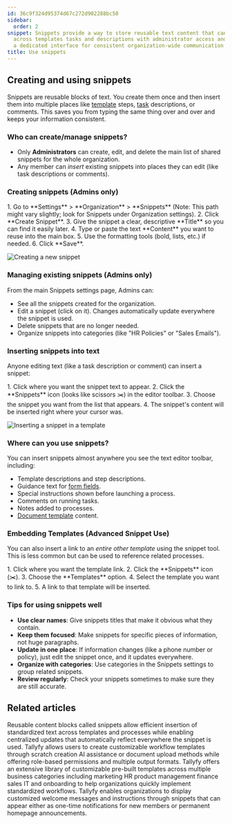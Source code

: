 ```yaml
---
id: 36c9f324d95374d67c272d902288bc50
sidebar:
  order: 2
snippet: Snippets provide a way to store reusable text content that can be inserted
  across templates tasks and descriptions with administrator access and managed through
  a dedicated interface for consistent organization-wide communication.
title: Use snippets
---
```



## Creating and using snippets

Snippets are reusable blocks of text. You create them once and then insert them into multiple places like [template](/products/pro/documenting/templates/) steps, [task](/products/pro/tracking-and-tasks/tasks/) descriptions, or comments. This saves you from typing the same thing over and over and keeps your information consistent.

### Who can create/manage snippets?
- Only **Administrators** can create, edit, and delete the main list of shared snippets for the whole organization.
- Any member can *insert* existing snippets into places they can edit (like task descriptions or comments).

### Creating snippets (Admins only)

<Steps>
1. Go to **Settings** > **Organization** > **Snippets** (Note: This path might vary slightly; look for Snippets under Organization settings).
2. Click **Create Snippet**.
3. Give the snippet a clear, descriptive **Title** so you can find it easily later.
4. Type or paste the text **Content** you want to reuse into the main box.
5. Use the formatting tools (bold, lists, etc.) if needed.
6. Click **Save**.
</Steps>

![Creating a new snippet](https://screenshots.tallyfy.com/tallyfy%2Fpro%2Fdesktop-light-create-snippet1701483433378.png)

### Managing existing snippets (Admins only)

From the main Snippets settings page, Admins can:
- See all the snippets created for the organization.
- Edit a snippet (click on it). Changes automatically update everywhere the snippet is used.
- Delete snippets that are no longer needed.
- Organize snippets into categories (like "HR Policies" or "Sales Emails").

### Inserting snippets into text

Anyone editing text (like a task description or comment) can insert a snippet:

<Steps>
1. Click where you want the snippet text to appear.
2. Click the **Snippets** icon (looks like scissors ✂️) in the editor toolbar.
3. Choose the snippet you want from the list that appears.
4. The snippet's content will be inserted right where your cursor was.
</Steps>

![Inserting a snippet in a template](https://screenshots.tallyfy.com/tallyfy%2Fpro%2Fdesktop-light-insert-snippet-in-template-example.png)

### Where can you use snippets?

You can insert snippets almost anywhere you see the text editor toolbar, including:

- Template descriptions and step descriptions.
- Guidance text for [form fields](/products/pro/tracking-and-tasks/tasks/what-are-form-fields-in-tallyfy/).
- Special instructions shown before launching a process.
- Comments on running tasks.
- Notes added to processes.
- [Document template](/products/pro/documenting/documents/) content.

### Embedding Templates (Advanced Snippet Use)

You can also insert a link to an *entire other template* using the snippet tool. This is less common but can be used to reference related processes.

<Steps>
1. Click where you want the template link.
2. Click the **Snippets** icon (✂️).
3. Choose the **Templates** option.
4. Select the template you want to link to.
5. A link to that template will be inserted.
</Steps>

### Tips for using snippets well

- **Use clear names**: Give snippets titles that make it obvious what they contain.
- **Keep them focused**: Make snippets for specific pieces of information, not huge paragraphs.
- **Update in one place**: If information changes (like a phone number or policy), just edit the snippet once, and it updates everywhere.
- **Organize with categories**: Use categories in the Snippets settings to group related snippets.
- **Review regularly**: Check your snippets sometimes to make sure they are still accurate.


## Related articles
<CardGrid>
<LinkTitleCard header="<b>Templates > Snippets</b>" href="/products/pro/documenting/templates/snippets/" > Reusable content blocks called snippets allow efficient insertion of standardized text across templates and processes while enabling centralized updates that automatically reflect everywhere the snippet is used. </LinkTitleCard>
<LinkTitleCard header="<b>Templates > Create a template</b>" href="/products/pro/documenting/templates/create-template/" > Tallyfy allows users to create customizable workflow templates through scratch creation AI assistance or document upload methods while offering role-based permissions and multiple output formats. </LinkTitleCard>
<LinkTitleCard header="<b>Templates > Sample templates</b>" href="/products/pro/documenting/templates/how-can-i-access-tallyfys-sample-templates/" > Tallyfy offers an extensive library of customizable pre-built templates across multiple business categories including marketing HR product management finance sales IT and onboarding to help organizations quickly implement standardized workflows. </LinkTitleCard>
<LinkTitleCard header="<b>Tutorials > Welcome snippets</b>" href="/products/pro/tutorials/how-to-create-a-custom-onboarding-snippet/" > Tallyfy enables organizations to display customized welcome messages and instructions through snippets that can appear either as one-time notifications for new members or permanent homepage announcements. </LinkTitleCard>
</CardGrid>